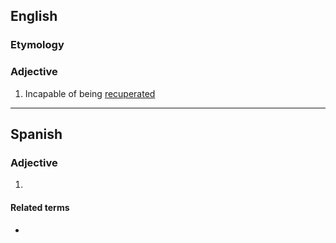 {{also|irrécupérable}}

==English==

===Etymology===
{{prefix|en|ir|recuperable}}

===Adjective===
{{head|en|adjective}}

# Incapable of being [[recuperate]]d

----

==Spanish==

===Adjective===
{{es-adj}}

# {{l|en|irrecuperable}}

====Related terms====
* {{l|es|recuperar}}
